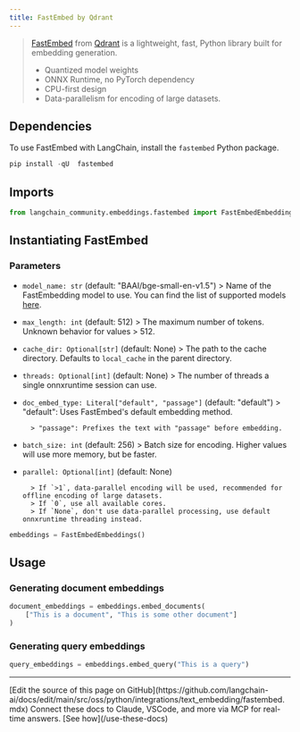 ```yaml
---
title: FastEmbed by Qdrant
---
```


>[FastEmbed](https://qdrant.github.io/fastembed/) from [Qdrant](https://qdrant.tech) is a lightweight, fast, Python library built for embedding generation.
>
>- Quantized model weights
>- ONNX Runtime, no PyTorch dependency
>- CPU-first design
>- Data-parallelism for encoding of large datasets.

## Dependencies

To use FastEmbed with LangChain, install the `fastembed` Python package.

```python
pip install -qU  fastembed
```

## Imports

```python
from langchain_community.embeddings.fastembed import FastEmbedEmbeddings
```

## Instantiating FastEmbed

### Parameters

- `model_name: str` (default: "BAAI/bge-small-en-v1.5")
        > Name of the FastEmbedding model to use. You can find the list of supported models [here](https://qdrant.github.io/fastembed/examples/Supported_Models/).

- `max_length: int` (default: 512)
        > The maximum number of tokens. Unknown behavior for values > 512.

- `cache_dir: Optional[str]` (default: None)
        > The path to the cache directory. Defaults to `local_cache` in the parent directory.

- `threads: Optional[int]` (default: None)
        > The number of threads a single onnxruntime session can use.

- `doc_embed_type: Literal["default", "passage"]` (default: "default")
        > "default": Uses FastEmbed's default embedding method.

        > "passage": Prefixes the text with "passage" before embedding.

- `batch_size: int` (default: 256)
        > Batch size for encoding. Higher values will use more memory, but be faster.

- `parallel: Optional[int]` (default: None)

        > If `>1`, data-parallel encoding will be used, recommended for offline encoding of large datasets.
        > If `0`, use all available cores.
        > If `None`, don't use data-parallel processing, use default onnxruntime threading instead.

```python
embeddings = FastEmbedEmbeddings()
```

## Usage

### Generating document embeddings

```python
document_embeddings = embeddings.embed_documents(
    ["This is a document", "This is some other document"]
)
```

### Generating query embeddings

```python
query_embeddings = embeddings.embed_query("This is a query")
```

---

<Callout icon="pen-to-square" iconType="regular">
    [Edit the source of this page on GitHub](https://github.com/langchain-ai/docs/edit/main/src/oss/python/integrations/text_embedding/fastembed.mdx)
</Callout>
<Tip icon="terminal" iconType="regular">
    Connect these docs to Claude, VSCode, and more via MCP for    real-time answers. [See how](/use-these-docs)
</Tip>
